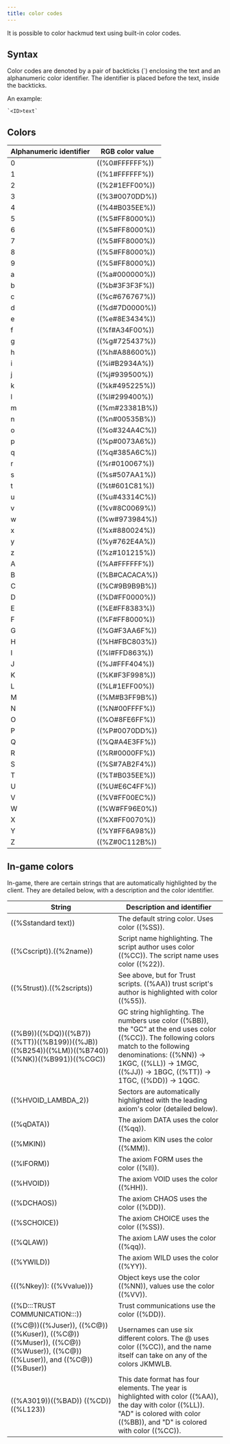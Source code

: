 ```yaml
---
title: color codes
---
```


It is possible to color hackmud text using built-in color codes.

## Syntax

Color codes are denoted by a pair of backticks (`) enclosing the text and an alphanumeric color identifier.
The identifier is placed before the text, inside the backticks.

An example:

```
`<ID>text`
```

## Colors

| Alphanumeric identifier | RGB color value |
| ----------------------- | --------------- |
| 0                       | ((%0#FFFFFF%))  |
| 1                       | ((%1#FFFFFF%))  |
| 2                       | ((%2#1EFF00%))  |
| 3                       | ((%3#0070DD%))  |
| 4                       | ((%4#B035EE%))  |
| 5                       | ((%5#FF8000%))  |
| 6                       | ((%5#FF8000%))  |
| 7                       | ((%5#FF8000%))  |
| 8                       | ((%5#FF8000%))  |
| 9                       | ((%5#FF8000%))  |
| a                       | ((%a#000000%))  |
| b                       | ((%b#3F3F3F%))  |
| c                       | ((%c#676767%))  |
| d                       | ((%d#7D0000%))  |
| e                       | ((%e#8E3434%))  |
| f                       | ((%f#A34F00%))  |
| g                       | ((%g#725437%))  |
| h                       | ((%h#A88600%))  |
| i                       | ((%i#B2934A%))  |
| j                       | ((%j#939500%))  |
| k                       | ((%k#495225%))  |
| l                       | ((%l#299400%))  |
| m                       | ((%m#23381B%))  |
| n                       | ((%n#00535B%))  |
| o                       | ((%o#324A4C%))  |
| p                       | ((%p#0073A6%))  |
| q                       | ((%q#385A6C%))  |
| r                       | ((%r#010067%))  |
| s                       | ((%s#507AA1%))  |
| t                       | ((%t#601C81%))  |
| u                       | ((%u#43314C%))  |
| v                       | ((%v#8C0069%))  |
| w                       | ((%w#973984%))  |
| x                       | ((%x#880024%))  |
| y                       | ((%y#762E4A%))  |
| z                       | ((%z#101215%))  |
| A                       | ((%A#FFFFFF%))  |
| B                       | ((%B#CACACA%))  |
| C                       | ((%C#9B9B9B%))  |
| D                       | ((%D#FF0000%))  |
| E                       | ((%E#FF8383%))  |
| F                       | ((%F#FF8000%))  |
| G                       | ((%G#F3AA6F%))  |
| H                       | ((%H#FBC803%))  |
| I                       | ((%I#FFD863%))  |
| J                       | ((%J#FFF404%))  |
| K                       | ((%K#F3F998%))  |
| L                       | ((%L#1EFF00%))  |
| M                       | ((%M#B3FF9B%))  |
| N                       | ((%N#00FFFF%))  |
| O                       | ((%O#8FE6FF%))  |
| P                       | ((%P#0070DD%))  |
| Q                       | ((%Q#A4E3FF%))  |
| R                       | ((%R#0000FF%))  |
| S                       | ((%S#7AB2F4%))  |
| T                       | ((%T#B035EE%))  |
| U                       | ((%U#E6C4FF%))  |
| V                       | ((%V#FF00EC%))  |
| W                       | ((%W#FF96E0%))  |
| X                       | ((%X#FF0070%))  |
| Y                       | ((%Y#FF6A98%))  |
| Z                       | ((%Z#0C112B%))  |

## In-game colors

In-game, there are certain strings that are automatically highlighted by the client.
They are detailed below, with a description and the color identifier.

| String                                                                                                               | Description and identifier                                                                                                                                                                                                                     |
| -------------------------------------------------------------------------------------------------------------------- | ---------------------------------------------------------------------------------------------------------------------------------------------------------------------------------------------------------------------------------------------- |
| ((%Sstandard text))                                                                                                  | The default string color. Uses color ((%SS)).                                                                                                                                                                                                  |
| ((%Cscript)).((%2name))                                                                                              | Script name highlighting. The script author uses color ((%CC)). The script name uses color ((%22)).                                                                                                                                            |
| ((%5trust)).((%2scripts))                                                                                            | See above, but for Trust scripts. ((%AA)) trust script's author is highlighted with color ((%55)).                                                                                                                                             |
| ((%B9))((%DQ))((%B7))((%TT))((%B199))((%JB))((%B254))((%LM))((%B740))((%NK))((%B991))((%CGC))                        | GC string highlighting. The numbers use color ((%BB)), the "GC" at the end uses color ((%CC)). The following colors match to the following denominations: ((%NN)) -> 1KGC, ((%LL)) -> 1MGC, ((%JJ)) -> 1BGC, ((%TT)) -> 1TGC, ((%DD)) -> 1QGC. |
| ((%HVOID_LAMBDA_2))                                                                                                  | Sectors are automatically highlighted with the leading axiom's color (detailed below).                                                                                                                                                         |
| ((%qDATA))                                                                                                           | The axiom DATA uses the color ((%qq)).                                                                                                                                                                                                         |
| ((%MKIN))                                                                                                            | The axiom KIN uses the color ((%MM)).                                                                                                                                                                                                          |
| ((%lFORM))                                                                                                           | The axiom FORM uses the color ((%ll)).                                                                                                                                                                                                         |
| ((%HVOID))                                                                                                           | The axiom VOID uses the color ((%HH)).                                                                                                                                                                                                         |
| ((%DCHAOS))                                                                                                          | The axiom CHAOS uses the color ((%DD)).                                                                                                                                                                                                        |
| ((%SCHOICE))                                                                                                         | The axiom CHOICE uses the color ((%SS)).                                                                                                                                                                                                       |
| ((%QLAW))                                                                                                            | The axiom LAW uses the color ((%qq)).                                                                                                                                                                                                          |
| ((%YWILD))                                                                                                           | The axiom WILD uses the color ((%YY)).                                                                                                                                                                                                         |
| {((%Nkey)): ((%Vvalue))}                                                                                             | Object keys use the color ((%NN)), values use the color ((%VV)).                                                                                                                                                                               |
| ((%D:::TRUST COMMUNICATION:::))                                                                                      | Trust communications use the color ((%DD)).                                                                                                                                                                                                    |
| ((%C@))((%Juser)), ((%C@))((%Kuser)), ((%C@))((%Muser)), ((%C@))((%Wuser)), ((%C@))((%Luser)), and ((%C@))((%Buser)) | Usernames can use six different colors. The @ uses color ((%CC)), and the name itself can take on any of the colors JKMWLB.                                                                                                                    |
| ((%A3019))((%BAD)) ((%CD))((%L123))                                                                                  | This date format has four elements. The year is highlighted with color ((%AA)), the day with color ((%LL)). "AD" is colored with color ((%BB)), and "D" is colored with color ((%CC)).                                                         |
